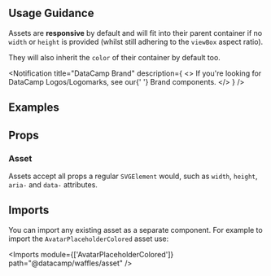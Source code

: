 

<Layout title="Asset" description="🚧 This page is under construction">

## Usage Guidance

Assets are **responsive** by default and will fit into their parent container if no `width` or `height` is provided (whilst still adhering to the `viewBox` aspect ratio).

They will also inherit the `color` of their container by default too.

<Notification
  title="DataCamp Brand"
  description={
    <>
      If you're looking for DataCamp Logos/Logomarks, see our{' '}
      <Link href="../brand">Brand</Link> components.
    </>
  }
/>

<AllAssetTypes />

## Examples

<Example title="Basic Usage" path="asset/basic-usage">
  <BasicUsage />
</Example>

<Example title="Custom Size and Color" path="asset/custom-size-color">
  <CustomSizeColor />
</Example>

## Props

### Asset

Assets accept all props a regular `SVGElement` would, such as `width`, `height`, `aria-` and `data-` attributes.

## Imports

You can import any existing asset as a separate component. For example to import the `AvatarPlaceholderColored` asset use:

<Imports module={['AvatarPlaceholderColored']} path="@datacamp/waffles/asset" />

</Layout>

